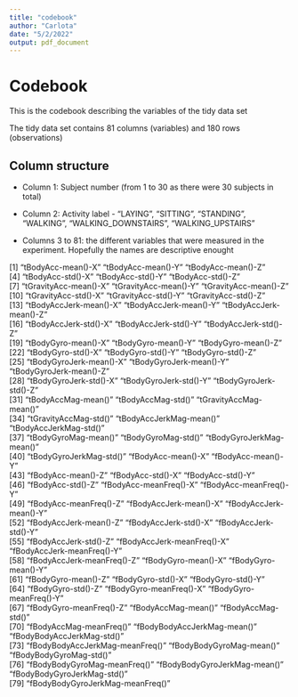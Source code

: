 ```yaml
---
title: "codebook"
author: "Carlota"
date: "5/2/2022"
output: pdf_document
---
```


# Codebook

This is the codebook describing the variables of the tidy data set

The tidy data set contains 81 columns (variables) and 180 rows (observations)

## Column structure

* Column 1: Subject number (from 1 to 30 as there were 30 subjects in total)

* Column 2: Activity label - "LAYING", "SITTING", "STANDING", "WALKING", "WALKING_DOWNSTAIRS", "WALKING_UPSTAIRS"

* Columns 3 to 81: the different variables that were measured in the experiment. Hopefully the names are descriptive enought

[1] "tBodyAcc-mean()-X"               "tBodyAcc-mean()-Y"               "tBodyAcc-mean()-Z"              
 [4] "tBodyAcc-std()-X"                "tBodyAcc-std()-Y"                "tBodyAcc-std()-Z"               
 [7] "tGravityAcc-mean()-X"            "tGravityAcc-mean()-Y"            "tGravityAcc-mean()-Z"           
[10] "tGravityAcc-std()-X"             "tGravityAcc-std()-Y"             "tGravityAcc-std()-Z"            
[13] "tBodyAccJerk-mean()-X"           "tBodyAccJerk-mean()-Y"           "tBodyAccJerk-mean()-Z"          
[16] "tBodyAccJerk-std()-X"            "tBodyAccJerk-std()-Y"            "tBodyAccJerk-std()-Z"           
[19] "tBodyGyro-mean()-X"              "tBodyGyro-mean()-Y"              "tBodyGyro-mean()-Z"             
[22] "tBodyGyro-std()-X"               "tBodyGyro-std()-Y"               "tBodyGyro-std()-Z"              
[25] "tBodyGyroJerk-mean()-X"          "tBodyGyroJerk-mean()-Y"          "tBodyGyroJerk-mean()-Z"         
[28] "tBodyGyroJerk-std()-X"           "tBodyGyroJerk-std()-Y"           "tBodyGyroJerk-std()-Z"          
[31] "tBodyAccMag-mean()"              "tBodyAccMag-std()"               "tGravityAccMag-mean()"          
[34] "tGravityAccMag-std()"            "tBodyAccJerkMag-mean()"          "tBodyAccJerkMag-std()"          
[37] "tBodyGyroMag-mean()"             "tBodyGyroMag-std()"              "tBodyGyroJerkMag-mean()"        
[40] "tBodyGyroJerkMag-std()"          "fBodyAcc-mean()-X"               "fBodyAcc-mean()-Y"              
[43] "fBodyAcc-mean()-Z"               "fBodyAcc-std()-X"                "fBodyAcc-std()-Y"               
[46] "fBodyAcc-std()-Z"                "fBodyAcc-meanFreq()-X"           "fBodyAcc-meanFreq()-Y"          
[49] "fBodyAcc-meanFreq()-Z"           "fBodyAccJerk-mean()-X"           "fBodyAccJerk-mean()-Y"          
[52] "fBodyAccJerk-mean()-Z"           "fBodyAccJerk-std()-X"            "fBodyAccJerk-std()-Y"           
[55] "fBodyAccJerk-std()-Z"            "fBodyAccJerk-meanFreq()-X"       "fBodyAccJerk-meanFreq()-Y"      
[58] "fBodyAccJerk-meanFreq()-Z"       "fBodyGyro-mean()-X"              "fBodyGyro-mean()-Y"             
[61] "fBodyGyro-mean()-Z"              "fBodyGyro-std()-X"               "fBodyGyro-std()-Y"              
[64] "fBodyGyro-std()-Z"               "fBodyGyro-meanFreq()-X"          "fBodyGyro-meanFreq()-Y"         
[67] "fBodyGyro-meanFreq()-Z"          "fBodyAccMag-mean()"              "fBodyAccMag-std()"              
[70] "fBodyAccMag-meanFreq()"          "fBodyBodyAccJerkMag-mean()"      "fBodyBodyAccJerkMag-std()"      
[73] "fBodyBodyAccJerkMag-meanFreq()"  "fBodyBodyGyroMag-mean()"         "fBodyBodyGyroMag-std()"         
[76] "fBodyBodyGyroMag-meanFreq()"     "fBodyBodyGyroJerkMag-mean()"     "fBodyBodyGyroJerkMag-std()"     
[79] "fBodyBodyGyroJerkMag-meanFreq()"
